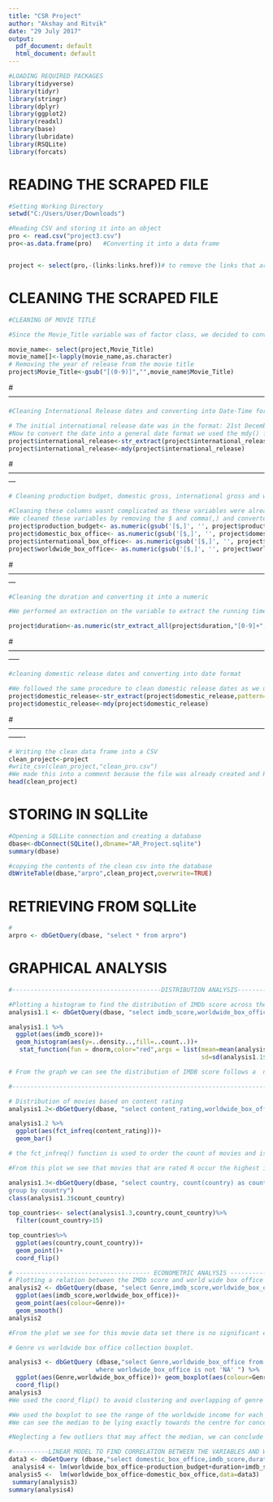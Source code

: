 ---
title: "CSR Project"
author: "Akshay and Ritvik"
date: "29 July 2017"
output:
  pdf_document: default
  html_document: default
---

```{r}
#LOADING REQUIRED PACKAGES
library(tidyverse)
library(tidyr)
library(stringr)
library(dplyr)
library(ggplot2)
library(readxl)
library(base)               
library(lubridate)
library(RSQLite)
library(forcats)


```

#                                             READING THE SCRAPED FILE 

```{r}
#Setting Working Directory
setwd("C:/Users/User/Downloads")

#Reading CSV and storing it into an object
pro <- read.csv("project3.csv")
pro<-as.data.frame(pro)   #Converting it into a data frame


project <- select(pro,-(links:links.href))# to remove the links that are scraped default by the scraper

```




#                                           CLEANING THE SCRAPED FILE     

```{r}

#CLEANING OF MOVIE TITLE

#Since the Movie_Title variable was of factor class, we decided to convert it into a character string using lapply(), so we can use the gsub function to clean.

movie_name<- select(project,Movie_Title)
movie_name[]<-lapply(movie_name,as.character)
# Removing the year of release from the movie title
project$Movie_Title<-gsub("[(0-9)]","",movie_name$Movie_Title)
```
#------------------------------------------------------------------------------------------------------------
```{r}
#Cleaning International Release dates and converting into Date-Time format

# The initial international release date was in the format: 21st December 2012. The problem we faced with the international_release column is some cells had multiple international release dates, belonging to each country they were released in. Most of the release dates in the cell were same, i.e the movie was released on the same date on each country of release, so we extracted the first date in the cell.
#Now to convert the date into a general date format we used the mdy() function in the lubridate package
project$international_release<-str_extract(project$international_release,pattern="[[a-zA-Z]+ [0-9]+[a-z, 0-9]]+")
project$international_release<-mdy(project$international_release)
```
#---------------------------------------------------------------------------------------------------------------

```{r}
# Cleaning production budget, domestic gross, international gross and worldwide gross

#Cleaning these columns wasnt complicated as these variables were already in USD for movies that were released outside the united states.We did not have to perform conversion based on conversion rates.
#We cleaned these variables by removing the $ and comma(,) and converted into class numeric to perform analysis.
project$production_budget<- as.numeric(gsub('[$,]', '', project$production_budget))
project$domestic_box_office<- as.numeric(gsub('[$,]', '', project$domestic_box_office))
project$international_box_office<- as.numeric(gsub('[$,]', '', project$international_box_office))
project$worldwide_box_office<- as.numeric(gsub('[$,]', '', project$worldwide_box_office))
```

#---------------------------------------------------------------------------------------------------------------
```{r}
#Cleaning the duration and converting it into a numeric

#We performed an extraction on the variable to extract the running time of a movie in minutes. For example the initial data had duration as "121 minutes". We extracted only the number and converted it into class numeric to perform analysis.

project$duration<-as.numeric(str_extract_all(project$duration,"[0-9]+",""))
```

#-----------------------------------------------------------------------------------------------------------------
```{r}
#cleaning domestic release dates and converting into date format

#We followed the same procedure to clean domestic release dates as we used to clean international dates.Since domestic release dates have only one value for each country we didnt go through the problem of multiple dates as we faced with international dates.
project$domestic_release<-str_extract(project$domestic_release,pattern="[[a-zA-Z]+ [0-9]+[a-z, 0-9]]+")
project$domestic_release<-mdy(project$domestic_release)
```

#-------------------------------------------------------------------------------------------------------------------
```{r}
# Writing the clean data frame into a CSV
clean_project<-project
#write_csv(clean_project,"clean_pro.csv")  
#We made this into a comment because the file was already created and R displayed an error stating file already exists
head(clean_project)

```

#                                              STORING IN SQLLite 
```{r}
#Opening a SQLLite connection and creating a database
dbase<-dbConnect(SQLite(),dbname="AR_Project.sqlite")
summary(dbase)

#copying the contents of the clean csv into the database
dbWriteTable(dbase,"arpro",clean_project,overwrite=TRUE)


```
#                                           RETRIEVING FROM SQLLite 
```{r}
#
arpro <- dbGetQuery(dbase, "select * from arpro")
```

#                                             GRAPHICAL ANALYSIS 
```{r}
#-----------------------------------------DISTRIBUTION ANALYSIS-----------------------------------------------------

#Plotting a histogram to find the distribution of IMDb score across the data set
analysis1.1 <- dbGetQuery(dbase, "select imdb_score,worldwide_box_office from arpro") 

analysis1.1 %>%
  ggplot(aes(imdb_score))+ 
  geom_histogram(aes(y=..density..,fill=..count..))+
   stat_function(fun = dnorm,color="red",args = list(mean=mean(analysis1.1$imdb_score),
                                                     sd=sd(analysis1.1$imdb_score)))

# From the graph we can see the distribution of IMDB score follows a  near normal distribution neglecting a few outliers. We can see the most number of movies lie between the 6.2 to 7.5 rating.

#-----------------------------------------------------------------------------------------------------------------
```

```{r}
# Distribution of movies based on content rating
analysis1.2<-dbGetQuery(dbase, "select content_rating,worldwide_box_office from arpro")

analysis1.2 %>%
  ggplot(aes(fct_infreq(content_rating)))+
  geom_bar()

# the fct_infreq() function is used to order the count of movies and is present in the "forcats" package.

#From this plot we see that movies that are rated R occur the highest in the data-set and the content ratings are not skewed. Since the data set is a list of movies with highest box office collection, we can make a possible conclusion that R rated movies fare well in box office collections. 

```
```{r}

analysis1.3<-dbGetQuery(dbase, "select country, count(country) as count_country from arpro
group by country")
class(analysis1.3$count_country)
                        
top_countries<- select(analysis1.3,country,count_country)%>%
  filter(count_country>15)

top_countries%>%
  ggplot(aes(country,count_country))+
  geom_point()+
  coord_flip()

```



```{r}
# ------------------------------------- ECONOMETRIC ANALYSIS ------------------------------------------------------
# Plotting a relation between the IMDb score and world wide box office to check if there is a trend
analysis2 <- dbGetQuery(dbase, "select Genre,imdb_score,worldwide_box_office from arpro") %>%
  ggplot(aes(imdb_score,worldwide_box_office))+
  geom_point(aes(colour=Genre))+ 
  geom_smooth()
analysis2

#From the plot we see for this movie data set there is no significant effect of IMDb rating on the overall box office collection. One possible reason for this is the normal distribution of IMDb ratings in the data set.The other possibility that comes to mind is that some low budget movies have high ratings in IMDb because only very few people have voted for the movie. So if only 10 people vote a 8.0 rating for the movie, the IMDb average rating for that movie becomes 8.0 even though its a low budget/low collection movie and only a handful of people have voted for its rating.
```




```{r}
# Genre vs worldwide box office collection boxplot. 

analysis3 <- dbGetQuery (dbase,"select Genre,worldwide_box_office from arpro
                        where worldwide_box_office is not 'NA' ") %>%
  ggplot(aes(Genre,worldwide_box_office))+ geom_boxplot(aes(colour=Genre))+
  coord_flip()
analysis3
#We used the coord_flip() to avoid clustering and overlapping of genre labels on the plot.

#We used the boxplot to see the range of the worldwide income for each movie genre.It is interesting to see musicals have the highest range for worldwide box office with most movies earning higher than the median. From the plot we can also see that documentaries and black comedy movies earn the least in worldwide box offices. We think this is due the fact that most of the documentaries created domestically do not recieve enough production budget to release internationally and attract only a portion of an audience even if released internationally.
#We can see the median to be lying exactly towards the centre for concerts/performances. This is owing to the reason that most performances and concerts are performed locally and there is almost no international release. This makes the worldwide box office to rely completely on the domestic box office. 

#Neglecting a few outliers that may affect the median, we can conclude by saying all other genres perform well internationally.

```



```{r}
#----------LINEAR MODEL TO FIND CORRELATION BETWEEN THE VARIABLES AND WORLDWIDE BOX OFFICE COLLECTION---------------
data3 <- dbGetQuery (dbase,"select domestic_box_office,imdb_score,duration,production_budget,worldwide_box_office from arpro where worldwide_box_office is not 'NA' and duration is not 'NA' ")
 analysis4 <- lm(worldwide_box_office~production_budget+duration+imdb_score,data=data3)
analysis5 <-  lm(worldwide_box_office~domestic_box_office,data=data3)
 summary(analysis3)
summary(analysis4)

```
